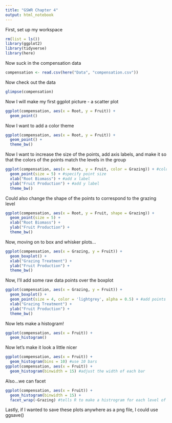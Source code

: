 ```yaml
---
title: "GSWR Chapter 4"
output: html_notebook
---
```


First, set up my workspace
```r
rm(list = ls())
library(ggplot2)
library(tidyverse)
library(here)
```

Now suck in the compensation data
```r
compensation <- read.csv(here("Data", "compensation.csv"))
```

Now check out the data
```r
glimpse(compensation)
```

Now I will make my first ggplot picture - a scatter plot
```r
ggplot(compensation, aes(x = Root, y = Fruit)) +
  geom_point()
```

Now I want to add a color theme
```r
ggplot(compensation, aes(x = Root, y = Fruit)) +
  geom_point() +
  theme_bw()
```

Now I want to increase the size of the points, add axis labels, and make it so that the colors of the points match the levels in the group
```r
ggplot(compensation, aes(x = Root, y = Fruit, color = Grazing)) + #color = to specify color matches levels
  geom_point(size = 5) + #specify point size
  xlab("Root Biomass") + #add x label
  ylab("Fruit Production") + #add y label
  theme_bw()
```

Could also change the shape of the points to correspond to the grazing level
```r
ggplot(compensation, aes(x = Root, y = Fruit, shape = Grazing)) +
  geom_point(size = 5) + 
  xlab("Root Biomass") + 
  ylab("Fruit Production") + 
  theme_bw()
```



Now, moving on to box and whisker plots...
```r
ggplot(compensation, aes(x = Grazing, y = Fruit)) +
  geom_boxplot() +
  xlab("Grazing Treatment") +
  ylab("Fruit Production") +
  theme_bw()
```


Now, I'll add some raw data points over the boxplot
```r
ggplot(compensation, aes(x = Grazing, y = Fruit)) +
  geom_boxplot() +
  geom_point(size = 4, color = 'lightgrey', alpha = 0.5) + #add points with specific size, color, and transparency 
  xlab("Grazing Treatment") +
  ylab("Fruit Production") +
  theme_bw()
```


Now lets make a histogram!
```r
ggplot(compensation, aes(x = Fruit)) +
  geom_histogram()
```


Now let's make it look a little nicer
```r
ggplot(compensation, aes(x = Fruit)) +
  geom_histogram(bins = 10) #use 10 bars
ggplot(compensation, aes(x = Fruit)) +
  geom_histogram(binwidth = 15) #adjust the width of each bar
```


Also...we can facet
```r
ggplot(compensation, aes(x = Fruit)) +
  geom_histogram(binwidth = 15) +
  facet_wrap(~Grazing) #tells R to make a histrogram for each level of Grazing 
```

Lastly, if I wanted to save these plots anywhere as a png file, I could use ggsave()







